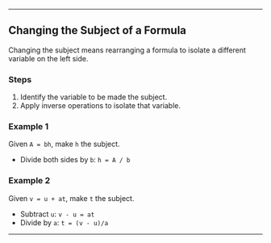 
---

##  Changing the Subject of a Formula


Changing the subject means rearranging a formula to isolate a different variable on the left side.

### Steps

1. Identify the variable to be made the subject.
2. Apply inverse operations to isolate that variable.

### Example 1

Given `A = bh`, make `h` the subject.

* Divide both sides by `b`: `h = A / b`

### Example 2

Given `v = u + at`, make `t` the subject.

* Subtract `u`: `v - u = at`
* Divide by `a`: `t = (v - u)/a`

---



